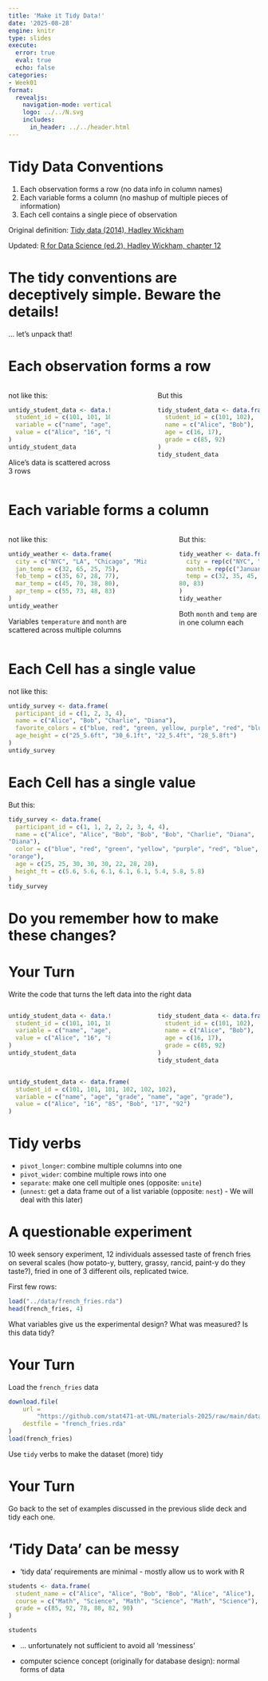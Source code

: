 ```yaml
---
title: 'Make it Tidy Data!'
date: '2025-08-28'
engine: knitr
type: slides
execute:
  error: true
  eval: true
  echo: false
categories:
- Week01
format:
  revealjs:
    navigation-mode: vertical
    logo: ../../N.svg
    includes:
      in_header: ../../header.html
---
```


# Tidy Data Conventions


1. Each observation forms a row (no data info in column names)
2. Each variable forms a column (no mashup of multiple pieces of information)
3. Each cell contains a single piece of observation

Original definition: [Tidy data (2014), Hadley Wickham](https://www.jstatsoft.org/article/view/v059i10)

Updated: [R for Data Science (ed.2), Hadley Wickham, chapter 12](https://r4ds.had.co.nz/tidy-data.html)

# The tidy conventions are deceptively simple. Beware the details!


... let's unpack that!

# Each observation forms a row 

:::: {.columns}

::: {.column width="40%"}

not like this: 

```r
untidy_student_data <- data.frame(
  student_id = c(101, 101, 101, 102, 102, 102),
  variable = c("name", "age", "grade", "name", "age", "grade"),
  value = c("Alice", "16", "85", "Bob", "17", "92")
)
untidy_student_data
```

Alice's data is scattered across 3 rows
:::

::: {.column width="10%"}
<!-- empty column to create gap -->
:::

::: {.column width="40%"}
But this 
```r
tidy_student_data <- data.frame(
  student_id = c(101, 102),
  name = c("Alice", "Bob"),
  age = c(16, 17),
  grade = c(85, 92)
)
tidy_student_data
```

:::

::::


# Each variable forms a column

:::: {.columns}

::: {.column width="60%"}

not like this: 

```r
untidy_weather <- data.frame(
  city = c("NYC", "LA", "Chicago", "Miami"),
  jan_temp = c(32, 65, 25, 75),
  feb_temp = c(35, 67, 28, 77),
  mar_temp = c(45, 70, 38, 80),
  apr_temp = c(55, 73, 48, 83)
)
untidy_weather
```

Variables `temperature` and `month` are scattered across multiple columns 

:::

::: {.column width="5%"}
<!-- empty column to create gap -->
:::

::: {.column width="35%"}

But this:
```r
tidy_weather <- data.frame(
  city = rep(c("NYC", "LA", "Chicago", "Miami"), each = 4),
  month = rep(c("January", "February", "March", "April"), 4),
  temp = c(32, 35, 45, 55, 65, 67, 70, 73, 25, 28, 38, 48, 75, 77,
80, 83)
)
tidy_weather
```

Both `month` and `temp` are in one column each
:::
::::

# Each Cell has a single value {auto-animate="true"}


not like this: 

```r
untidy_survey <- data.frame(
  participant_id = c(1, 2, 3, 4),
  name = c("Alice", "Bob", "Charlie", "Diana"),
  favorite_colors = c("blue, red", "green, yellow, purple", "red", "blue, orange"),
  age_height = c("25_5.6ft", "30_6.1ft", "22_5.4ft", "28_5.8ft")
)
untidy_survey
```

# Each Cell has a single value {auto-animate="true"}


But this:
```r
tidy_survey <- data.frame(
  participant_id = c(1, 1, 2, 2, 2, 3, 4, 4),
  name = c("Alice", "Alice", "Bob", "Bob", "Bob", "Charlie", "Diana", 
"Diana"),
  color = c("blue", "red", "green", "yellow", "purple", "red", "blue", 
"orange"),
  age = c(25, 25, 30, 30, 30, 22, 28, 28),
  height_ft = c(5.6, 5.6, 6.1, 6.1, 6.1, 5.4, 5.8, 5.8)
)
tidy_survey
```

# Do you remember how to make these changes? 


# Your Turn  {background-color="#006666"}

Write the code that turns the left data into the right data

:::: {.columns}

::: {.column width="40%"}


```r
untidy_student_data <- data.frame(
  student_id = c(101, 101, 101, 102, 102, 102),
  variable = c("name", "age", "grade", "name", "age", "grade"),
  value = c("Alice", "16", "85", "Bob", "17", "92")
)
untidy_student_data
```

:::

::: {.column width="10%"}
<!-- empty column to create gap -->
:::

::: {.column width="40%"}
```r
tidy_student_data <- data.frame(
  student_id = c(101, 102),
  name = c("Alice", "Bob"),
  age = c(16, 17),
  grade = c(85, 92)
)
tidy_student_data
```

:::

::::

```r
untidy_student_data <- data.frame(
  student_id = c(101, 101, 101, 102, 102, 102),
  variable = c("name", "age", "grade", "name", "age", "grade"),
  value = c("Alice", "16", "85", "Bob", "17", "92")
)
```

# Tidy verbs

- `pivot_longer`: combine multiple columns into one 
- `pivot_wider`: combine multiple rows into one
- `separate`: make one cell multiple ones (opposite: `unite`)
- (`unnest`: get a data frame out of a list variable (opposite: `nest`) - We will deal with this later)




# A questionable experiment

10 week sensory experiment, 12 individuals assessed taste of french fries on several scales (how potato-y, buttery, grassy, rancid, paint-y do they taste?), fried in one of 3 different oils, replicated twice. 

First few rows:

```r
load("../data/french_fries.rda")
head(french_fries, 4)
```

What variables give us the experimental design? What was measured? Is this data tidy?

# Your Turn {background-color="#006666"}

Load the  `french_fries` data

```r
download.file(
    url = 
        "https://github.com/stat471-at-UNL/materials-2025/raw/main/data/french_fries.rda",
    destfile = "french_fries.rda"
)
load(french_fries)
```

Use `tidy` verbs to make the dataset (more) tidy


# Your Turn {background-color="#006666"}

Go back to the set of examples discussed in the previous slide deck and tidy each one.


# 'Tidy Data' can be messy

- 'tidy data' requirements are minimal - mostly allow us to work with R

```r
students <- data.frame(
  student_name = c("Alice", "Alice", "Bob", "Bob", "Alice", "Alice"),
  course = c("Math", "Science", "Math", "Science", "Math", "Science"),
  grade = c(85, 92, 78, 88, 82, 90)
)

students
```


- ... unfortunately not sufficient to avoid all 'messiness'

- computer science concept (originally for database design): normal forms of data
